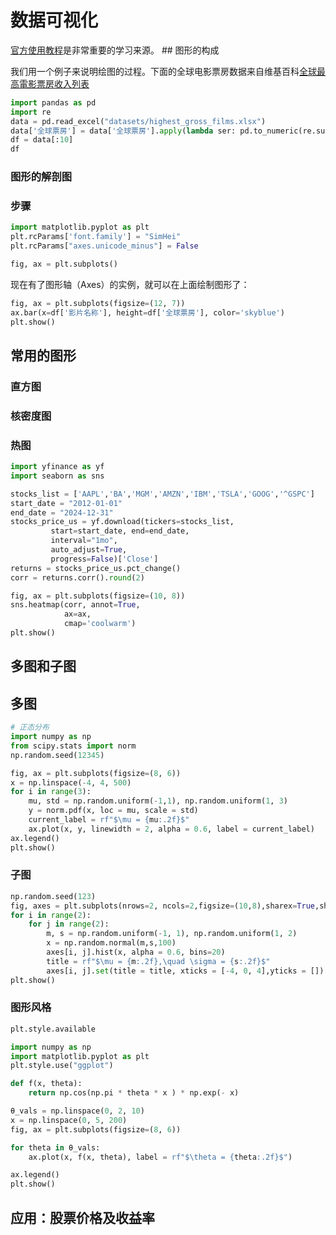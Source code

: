 # 数据可视化

[官方使用教程](https://matplotlib.org/stable/tutorials/index.html)是非常重要的学习来源。
## 图形的构成

我们用一个例子来说明绘图的过程。下面的全球电影票房数据来自维基百科[全球最高電影票房收入列表](https://en.wikipedia.org/wiki/List_of_highest-grossing_films)

```python
import pandas as pd
import re
data = pd.read_excel("datasets/highest_gross_films.xlsx")
data['全球票房'] = data['全球票房'].apply(lambda ser: pd.to_numeric(re.sub(r'\D','', ser)))
df = data[:10]
df
```

### 图形的解剖图

### 步骤

```python
import matplotlib.pyplot as plt
plt.rcParams['font.family'] = "SimHei"
plt.rcParams["axes.unicode_minus"] = False

fig, ax = plt.subplots()
```

现在有了图形轴（Axes）的实例，就可以在上面绘制图形了：

```python
fig, ax = plt.subplots(figsize=(12, 7))
ax.bar(x=df['影片名称'], height=df['全球票房'], color='skyblue')
plt.show()
```

## 常用的图形

### 直方图

### 核密度图


### 热图

```python
import yfinance as yf
import seaborn as sns

stocks_list = ['AAPL','BA','MGM','AMZN','IBM','TSLA','GOOG','^GSPC']
start_date = "2012-01-01"
end_date = "2024-12-31"
stocks_price_us = yf.download(tickers=stocks_list,
         start=start_date, end=end_date, 
         interval="1mo",
         auto_adjust=True,
         progress=False)['Close']
returns = stocks_price_us.pct_change()
corr = returns.corr().round(2)

fig, ax = plt.subplots(figsize=(10, 8))
sns.heatmap(corr, annot=True,
            ax=ax,
            cmap='coolwarm')
plt.show()
```

## 多图和子图

## 多图

```python
# 正态分布
import numpy as np
from scipy.stats import norm
np.random.seed(12345)

fig, ax = plt.subplots(figsize=(8, 6))
x = np.linspace(-4, 4, 500)
for i in range(3):
    mu, std = np.random.uniform(-1,1), np.random.uniform(1, 3)
    y = norm.pdf(x, loc = mu, scale = std)
    current_label = rf"$\mu = {mu:.2f}$"
    ax.plot(x, y, linewidth = 2, alpha = 0.6, label = current_label)
ax.legend()
plt.show()
```

### 子图

```python
np.random.seed(123)
fig, axes = plt.subplots(nrows=2, ncols=2,figsize=(10,8),sharex=True,sharey=True)
for i in range(2):
    for j in range(2):
        m, s = np.random.uniform(-1, 1), np.random.uniform(1, 2)
        x = np.random.normal(m,s,100)
        axes[i, j].hist(x, alpha = 0.6, bins=20)
        title = rf"$\mu = {m:.2f},\quad \sigma = {s:.2f}$"
        axes[i, j].set(title = title, xticks = [-4, 0, 4],yticks = [])
plt.show()
```

### 图形风格

```python
plt.style.available
```

```python
import numpy as np
import matplotlib.pyplot as plt
plt.style.use("ggplot")

def f(x, theta):
    return np.cos(np.pi * theta * x ) * np.exp(- x)

θ_vals = np.linspace(0, 2, 10)
x = np.linspace(0, 5, 200)
fig, ax = plt.subplots(figsize=(8, 6))

for theta in θ_vals:
    ax.plot(x, f(x, theta), label = rf"$\theta = {theta:.2f}$")

ax.legend()
plt.show()
```

## 应用：股票价格及收益率



